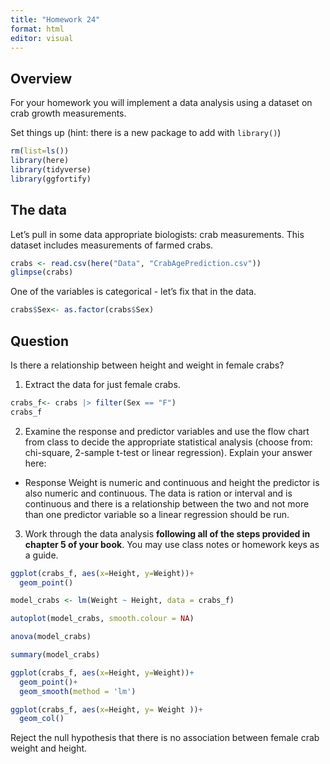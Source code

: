 ```yaml
---
title: "Homework 24"
format: html
editor: visual
---
```


## Overview

For your homework you will implement a data analysis using a dataset on crab growth measurements.

Set things up (hint: there is a new package to add with `library()`)

```r
rm(list=ls())
library(here)
library(tidyverse)
library(ggfortify)
```

## The data

Let's pull in some data appropriate biologists: crab measurements. This dataset includes measurements of farmed crabs.

```r
crabs <- read.csv(here("Data", "CrabAgePrediction.csv"))
glimpse(crabs)
```

One of the variables is categorical - let's fix that in the data.

```r
crabs$Sex<- as.factor(crabs$Sex)
```

## Question

Is there a relationship between height and weight in female crabs?

1.  Extract the data for just female crabs.
```r
crabs_f<- crabs |> filter(Sex == "F")
crabs_f
```


2.  Examine the response and predictor variables and use the flow chart from class to decide the appropriate statistical analysis (choose from: chi-square, 2-sample t-test or linear regression). Explain your answer here:
- Response Weight is numeric and continuous and height the predictor is also numeric and continuous. The data is ration or interval and is continuous and there is a relationship between the two and not more than one predictor variable so a linear regression should be run. 


3.  Work through the data analysis **following all of the steps provided in chapter 5 of your book**. You may use class notes or homework keys as a guide.

```r
ggplot(crabs_f, aes(x=Height, y=Weight))+
  geom_point()
```

```r
model_crabs <- lm(Weight ~ Height, data = crabs_f)
```

```r
autoplot(model_crabs, smooth.colour = NA)
```

```r
anova(model_crabs)
```

```r
summary(model_crabs)
```

```r
ggplot(crabs_f, aes(x=Height, y=Weight))+
  geom_point()+
  geom_smooth(method = 'lm')
```

```r
ggplot(crabs_f, aes(x=Height, y= Weight ))+
  geom_col()
```

Reject the null hypothesis that there is no association between female crab weight and height. 